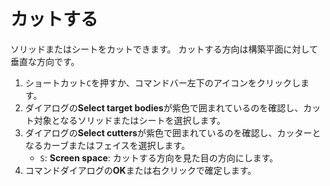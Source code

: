 
# カットする

ソリッドまたはシートをカットできます。
カットする方向は構築平面に対して垂直な方向です。

<Reference shortcut="C" command="Cut Solid With Curve" button="" />

1. ショートカット`C`を押すか、コマンドバー左下のアイコンをクリックします。
2. ダイアログの**Select target bodies**が紫色で囲まれているのを確認し、カット対象となるソリッドまたはシートを選択します。
3. ダイアログの**Select cutters**が紫色で囲まれているのを確認し、カッターとなるカーブまたはフェイスを選択します。
    - `S`: **Screen space**: カットする方向を見た目の方向にします。
4. コマンドダイアログの**OK**または右クリックで確定します。

